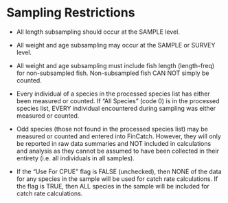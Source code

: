 # Sampling Restrictions

-   All length subsampling should occur at the SAMPLE level.

-   All weight and age subsampling may occur at the SAMPLE or SURVEY level.

-   All weight and age subsampling must include fish length (length-freq) for non-subsampled fish. Non-subsampled fish CAN NOT simply be counted.

-   Every individual of a species in the processed species list has either been measured or counted. If "All Species" (code 0) is in the processed species list, EVERY individual encountered during sampling was either measured or counted.

-   Odd species (those not found in the processed species list) may be measured or counted and entered into FinCatch. However, they will only be reported in raw data summaries and NOT included in calculations and analysis as they cannot be assumed to have been collected in their entirety (i.e. all individuals in all samples).

-   If the "Use For CPUE" flag is FALSE (unchecked), then NONE of the data for any species in the sample will be used for catch rate calculations. If the flag is TRUE, then ALL species in the sample will be included for catch rate calculations.
